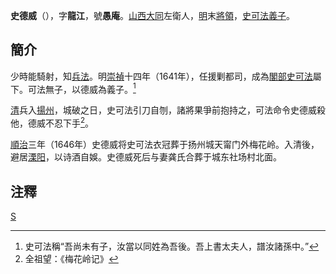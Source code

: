 '''史德威'''（{{bd|?||?||}}），字'''龍江'''，號'''愚庵'''。[[山西|山西]][[大同市|大同]]左衛人，[[明|明]]末[[將領|將領]]，[[史可法|史可法]][[義子|義子]]。

==簡介==
少時能騎射，知[[兵法|兵法]]。明[[崇禎|崇禎]]十四年（1641年），任援剿都司，成為[[閣部|閣部]][[史可法|史可法]]屬下。可法無子，以德威為義子。<ref>史可法稱“吾尚未有子，汝當以同姓為吾後。吾上書太夫人，譜汝諸孫中。”</ref>

[[清|清]]兵入[[揚州|揚州]]，城破之日，史可法引刀自刎，諸將果爭前抱持之，可法命令史德威殺他，德威不忍下手<ref>全祖望：《梅花岭记》</ref>。

[[順治|順治]]三年（1646年）史德威将史可法衣冠葬于扬州城天甯门外梅花岭。入清後，避居[[溧阳|溧阳]]，以诗酒自娛。史德威死后与妻龚氏合葬于城东社场村北面。

==注釋==
<references/>

[[Category:明朝軍事人物|S]]